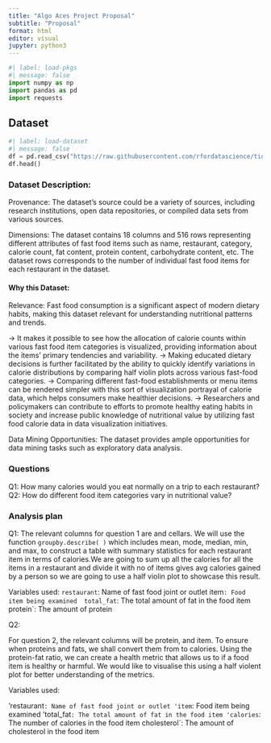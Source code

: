 ```yaml
---
title: "Algo Aces Project Proposal"
subtitle: "Proposal"
format: html
editor: visual
jupyter: python3
---
```


```python
#| label: load-pkgs
#| message: false
import numpy as np
import pandas as pd
import requests
```

## Dataset

```python
#| label: load-dataset
#| message: false
df = pd.read_csv("https://raw.githubusercontent.com/rfordatascience/tidytuesday/master/data/2018/2018-09-04/fastfood_calories.csv")
df.head()


```

### Dataset Description:

Provenance:
The dataset's source could be a variety of sources, including research institutions,
open data repositories, or compiled data sets from various sources.

Dimensions:
The dataset contains 18 columns and 516 rows representing different attributes of fast food items such as name, restaurant, category, calorie count, fat content, protein content, carbohydrate content, etc. The dataset rows corresponds to the number of individual fast food items for each restaurant in the dataset.

#### **Why this Dataset:**

Relevance:
Fast food consumption is a significant aspect of modern dietary habits, making this dataset relevant for understanding nutritional patterns and trends.

-> It makes it possible to see how the allocation of calorie counts within various fast food item categories is visualized, providing information about the items' primary tendencies and variability.
-> Making educated dietary decisions is further facilitated by the ability to quickly identify variations in calorie distributions by comparing half violin plots across various fast-food categories.
-> Comparing different fast-food establishments or menu items can be rendered simpler with this sort of visualization portrayal of calorie data, which helps consumers make healthier decisions.
-> Researchers and policymakers can contribute to efforts to promote healthy eating habits in society and increase public knowledge of nutritional value by utilizing fast food calorie data in data visualization initiatives. 

Data Mining Opportunities:
The dataset provides ample opportunities for data mining tasks such as exploratory data analysis.


### Questions

Q1: How many calories would you eat normally on a trip to each restaurant?
Q2: How do different food item categories vary in nutritional value?


### Analysis plan

Q1:
The relevant columns for question 1 are and cellars. We will use the function `groupby.describe( )` which includes mean, mode, median, min, and max, to construct a table with summary statistics for each restaurant item in terms of calories.We are going to sum up all the calories for all the items in a restaurant and divide it with no of items gives avg calories gained by a person so we are going to use a half violin plot to showcase this result.

 Variables used:
`restaurant`: Name of fast food joint or outlet
 item`: Food item being examined
 total_fat`: The total amount of fat in the food item
 protein`: The amount of protein

Q2:

For question 2, the relevant columns will be protein, and item. To ensure when proteins and fats, we shall convert them from to calories. Using the protein-fat ratio, we can create a health metric that allows us to if a food item is healthy or harmful. We would like to visualise this using a half violent plot for better understanding of the metrics.

Variables used:

'restaurant`: Name of fast food joint or outlet
'item`: Food item being examined
'total_fat`: The total amount of fat in the food item
'calories`: The number of calories in the food item
cholesterol`: The amount of cholesterol in the food item
